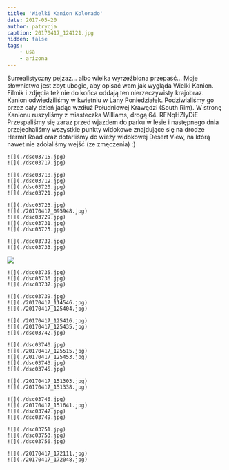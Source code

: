 ```yaml
---
title: 'Wielki Kanion Kolorado'
date: 2017-05-20
author: patrycja
caption: 20170417_124121.jpg
hidden: false
tags: 
    - usa
    - arizona
---
```


Surrealistyczny pejzaż... albo wielka wyrzeźbiona przepaść... Moje słownictwo jest zbyt ubogie, aby opisać wam jak wygląda Wielki Kanion. Filmik i zdjęcia też nie do końca oddają ten nierzeczywisty krajobraz. Kanion odwiedziliśmy w kwietniu w Lany Poniedziałek. Podziwialiśmy go przez cały dzień jadąc wzdłuż Południowej Krawędzi (South Rim). 
W stronę Kanionu ruszyliśmy z miasteczka Williams, drogą 64. 
<youtube>RFNqHZIyDiE</youtube>
Przespaliśmy się zaraz przed wjazdem do parku w lesie i następnego dnia przejechaliśmy wszystkie punkty widokowe znajdujące się na drodze Hermit Road oraz dotarliśmy do wieży widokowej Desert View, na którą nawet nie zdołaliśmy wejść (ze zmęczenia) :) 

```grid|2
![](./dsc03715.jpg)
![](./dsc03717.jpg)
```
```grid|4
![](./dsc03718.jpg)
![](./dsc03719.jpg)
![](./dsc03720.jpg)
![](./dsc03721.jpg)
```
```grid|5
![](./dsc03723.jpg)
![](./20170417_095948.jpg)
![](./dsc03729.jpg)
![](./dsc03731.jpg)
![](./dsc03725.jpg)
```
```grid|2
![](./dsc03732.jpg)
![](./dsc03733.jpg)
```
![](./dsc03734.jpg)
```grid|3
![](./dsc03735.jpg)
![](./dsc03736.jpg)
![](./dsc03737.jpg)
```
```grid|3
![](./dsc03739.jpg)
![](./20170417_114546.jpg)
![](./20170417_125404.jpg)
```
```grid|3
![](./20170417_125416.jpg)
![](./20170417_125435.jpg)
![](./dsc03742.jpg)
```
```grid|5
![](./dsc03740.jpg)
![](./20170417_125515.jpg)
![](./20170417_125453.jpg)
![](./dsc03743.jpg)
![](./dsc03745.jpg)
```
```grid|2
![](./20170417_151303.jpg)
![](./20170417_151338.jpg)
```
```grid|4
![](./dsc03746.jpg)
![](./20170417_151641.jpg)
![](./dsc03747.jpg)
![](./dsc03749.jpg)
```
```grid|3
![](./dsc03751.jpg)
![](./dsc03753.jpg)
![](./dsc03756.jpg)
```
```grid|2
![](./20170417_172111.jpg)
![](./20170417_172048.jpg)
```
